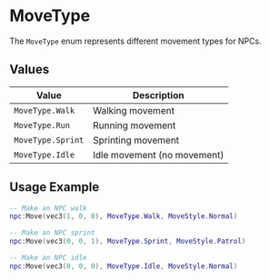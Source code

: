 # MoveType

The `MoveType` enum represents different movement types for NPCs.

## Values

| Value | Description |
|-------|-------------|
| `MoveType.Walk` | Walking movement |
| `MoveType.Run` | Running movement |
| `MoveType.Sprint` | Sprinting movement |
| `MoveType.Idle` | Idle movement (no movement) |

## Usage Example

```lua
-- Make an NPC walk
npc:Move(vec3(1, 0, 0), MoveType.Walk, MoveStyle.Normal)

-- Make an NPC sprint
npc:Move(vec3(0, 0, 1), MoveType.Sprint, MoveStyle.Patrol)

-- Make an NPC idle
npc:Move(vec3(0, 0, 0), MoveType.Idle, MoveStyle.Normal)
```
